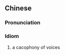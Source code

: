 {{also|人声鼎沸}}
==Chinese==
{{zh-forms|s=人声鼎沸|type=211}}

===Pronunciation===
{{zh-pron
|m=rén shēng dǐng fèi
|c=jan4 sing1 ding2 fai3
|cat=id
}}

===Idiom===
{{zh-idiom}}

# a cacophony of voices